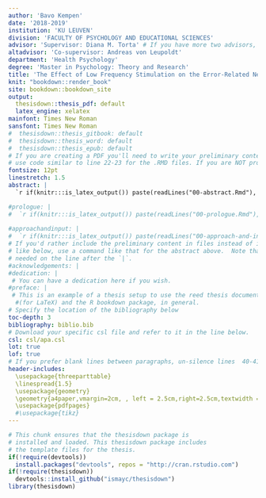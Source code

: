```yaml
---
author: 'Bavo Kempen'
date: '2018-2019'
institution: 'KU LEUVEN'
division: 'FACULTY OF PSYCHOLOGY AND EDUCATIONAL SCIENCES'
advisor: 'Supervisor: Diana M. Torta' # If you have more two advisors, un-silence line 7
altadvisor: 'Co-supervisor: Andreas von Leupoldt'
department: 'Health Psychology'
degree: 'Master in Psychology: Theory and Research'
title: 'The Effect of Low Frequency Stimulation on the Error-Related Negativity and Error Positivity'
knit: "bookdown::render_book"
site: bookdown::bookdown_site
output: 
  thesisdown::thesis_pdf: default
  latex_engine: xelatex
mainfont: Times New Roman
sansfont: Times New Roman
#  thesisdown::thesis_gitbook: default
#  thesisdown::thesis_word: default
#  thesisdown::thesis_epub: default
# If you are creating a PDF you'll need to write your preliminary content (e.g., abstract, acknowledgements) here or
# use code similar to line 22-23 for the .RMD files. If you are NOT producing a PDF, you can delete or silence lines 21-32 in this YAML header.
fontsize: 12pt
linestretch: 1.5
abstract: |
  `r if(knitr:::is_latex_output()) paste(readLines("00-abstract.Rmd"), collapse = '\n  ')`

#prologue: |
#  `r if(knitr:::is_latex_output()) paste(readLines("00-prologue.Rmd"), collapse = '\n  ')`
  
#approachandinput: |
#  `r if(knitr:::is_latex_output()) paste(readLines("00-approach-and-input.Rmd"), collapse = '\n  ')`
# If you'd rather include the preliminary content in files instead of inline
# like below, use a command like that for the abstract above.  Note that a tab is 
# needed on the line after the `|`.
#acknowledgements: |
#dedication: |
 # You can have a dedication here if you wish. 
#preface: |
 # This is an example of a thesis setup to use the reed thesis document class
  #(for LaTeX) and the R bookdown package, in general.
# Specify the location of the bibliography below
toc-depth: 3
bibliography: biblio.bib
# Download your specific csl file and refer to it in the line below.
csl: csl/apa.csl
lot: true
lof: true
# If you prefer blank lines between paragraphs, un-silence lines  40-41 (this requires package tikz)
header-includes:
  \usepackage{threeparttable}
  \linespread{1.5}
  \usepackage{geometry}
  \geometry{a4paper,vmargin=2cm, , left = 2.5cm,right=2.5cm,textwidth = 16cm, textheight = 24.7cm, headheight = 14.5pt}
  \usepackage{pdfpages}
  #\usepackage{tikz}
---
```



```r
# This chunk ensures that the thesisdown package is
# installed and loaded. This thesisdown package includes
# the template files for the thesis.
if(!require(devtools))
  install.packages("devtools", repos = "http://cran.rstudio.com")
if(!require(thesisdown))
  devtools::install_github("ismayc/thesisdown")
library(thesisdown)
```
